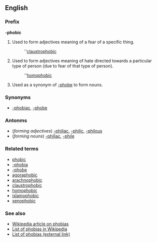 ==English==
===Prefix===
'''-phobic'''

#Used to form adjectives meaning of a fear of a specific thing.
#:''[[claustrophobic]]
#Used to form adjectives meaning of hate directed towards a particular type of person (due to fear of that type of person).
#:''[[homophobic]]
#Used as a synonym of [[-phobe]] to form nouns.

===Synonyms===
*[[-phobiac]], [[-phobe]]

===Antonms===
*(''forming adjectives'') [[-philiac]], [[-philic]], [[-philous]]
*(''forming nouns'') [[-philiac]], [[-phile]]

===Related terms===
*[[phobic]]
*[[-phobia]]
*[[-phobe]]
*[[agoraphobic]]
*[[arachnophobic]]
*[[claustrophobic]]
*[[homophobic]]
*[[islamophobic]]
*[[xenophobic]]

===See also===
*[[en:Phobia|Wikipedia article on phobias]]
*[[en:List_of_phobias|List of phobias in Wikipedia]]
*[http://phobialist.com/ List of phobias (external link)]
